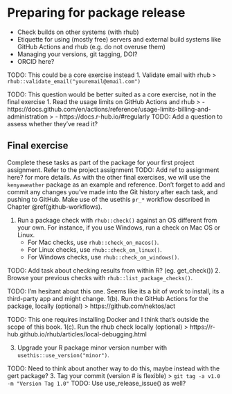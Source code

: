 # Preparing for package release {#package-release}

- Check builds on other systems (with rhub)
- Etiquette for using (mostly free) servers and external build systems like GitHub Actions and rhub (e.g. do not overuse them)
- Managing your versions, git tagging, DOI?
- ORCID here?

TODO: This could be a core exercise instead
1. Validate email with rhub
> `rhub::validate_email("youremail@email.com")`

TODO: This question would be better suited as a core exercise, not in the final exercise
1. Read the usage limits on GitHub Actions and rhub
> - https://docs.github.com/en/actions/reference/usage-limits-billing-and-administration
> - https://docs.r-hub.io/#regularly
TODO: Add a question to assess whether they've read it?

## Final exercise

Complete these tasks as part of the package for your first project assignment.
Refer to the project assignment TODO: Add ref to assignment here?
for more details. As with the other final exercises,
we will use the `kenyaweather` package as an example and reference.
Don't forget to add and commit any changes you've made into the Git history
after each task, and pushing to GitHub. Make use of the usethis `pr_*` workflow
described in Chapter \@ref(github-workflows).

1. Run a package check with `rhub::check()` against an OS different from your
own. For instance, if you use Windows, run a check on Mac OS or Linux.
    - For Mac checks, use `rhub::check_on_macos()`.
    - For Linux checks, use `rhub::check_on_linux()`.
    - For Windows checks, use `rhub::check_on_windows()`.

TODO: Add task about checking results from within R? (eg. get_check())
2. Browse your previous checks with `rhub::list_package_checks()`.

TODO: I'm hesitant about this one. Seems like its a bit of work to install, its a third-party app and might change. 
1(b). Run the GitHub Actions for the package, locally (optional)
> https://github.com/nektos/act

TODO: This one requires installing Docker and I think that's outside the scope of this book.
1(c). Run the rhub check locally (optional)
> https://r-hub.github.io/rhub/articles/local-debugging.html

3. Upgrade your R package minor version number with
`usethis::use_version("minor")`.

TODO: Need to think about another way to do this, maybe instead with the gert package?
3. Tag your commit (version # is flexible)
> `git tag -a v1.0 -m "Version Tag 1.0"`
TODO: Use use_release_issue() as well?

